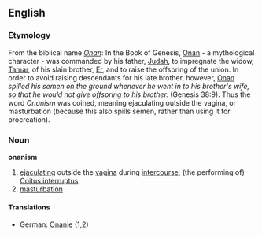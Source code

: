 ==English==
===Etymology===
From the biblical name ''[[Onan]]'': In the Book of Genesis, [[Onan]] - a mythological character - was commanded by his father, [[Judah]], to impregnate the widow, [[Tamar]], of his slain brother, [[Er]], and to raise the offspring of the union. In order to avoid raising descendants for his late brother, however, [[Onan]] ''spilled his semen on the ground whenever he went in to his brother's wife, so that he would not give offspring to his brother.'' (Genesis 38:9).  Thus the word ''Onanism'' was coined, meaning ejaculating outside the vagina, or masturbation (because this also spills semen, rather than using it for procreation).

===Noun===
'''onanism'''
#[[ejaculate|ejaculating]] outside the [[vagina]] during [[intercourse]]; (the performing of) [[Coitus interruptus]]
#[[masturbation]]
====Translations====
*German: [[Onanie]] (1,2)